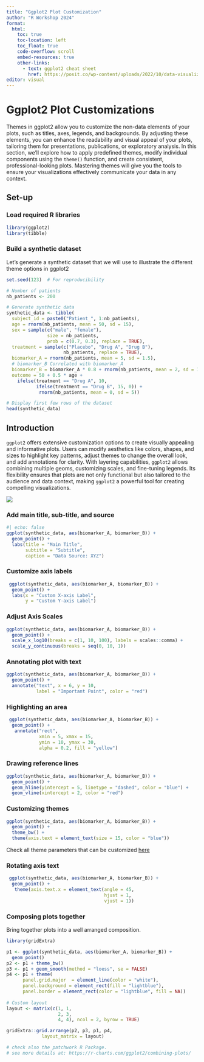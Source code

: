 ```yaml
---
title: "Ggplot2 Plot Customization"
author: "R Workshop 2024"
format: 
  html:
    toc: true
    toc-location: left
    toc_float: true
    code-overflow: scroll
    embed-resources: true
    other-links:
      - text: ggplot2 cheat sheet
        href: https://posit.co/wp-content/uploads/2022/10/data-visualization-1.pdf
editor: visual
---
```


# Ggplot2 Plot Customizations

Themes in ggplot2 allow you to customize the non-data elements of your plots, such as titles, axes, legends, and backgrounds. By adjusting these elements, you can enhance the readability and visual appeal of your plots, tailoring them for presentations, publications, or exploratory analysis. In this section, we’ll explore how to apply predefined themes, modify individual components using the `theme()` function, and create consistent, professional-looking plots. Mastering themes will give you the tools to ensure your visualizations effectively communicate your data in any context.

## Set-up

### Load required R libraries

```r
library(ggplot2)
library(tibble)
```

### Build a synthetic dataset

Let's generate a synthetic dataset that we will use to illustrate the different theme options in ggplot2

```r
set.seed(123)  # For reproducibility

# Number of patients
nb_patients <- 200

# Generate synthetic data
synthetic_data <- tibble(
  subject_id = paste0("Patient_", 1:nb_patients),
  age = rnorm(nb_patients, mean = 50, sd = 15),
  sex = sample(c("male", "female"), 
               size = nb_patients, 
               prob = c(0.7, 0.3), replace = TRUE),
  treatment = sample(c("Placebo", "Drug A", "Drug B"), 
                     nb_patients, replace = TRUE),
  biomarker_A = rnorm(nb_patients, mean = 5, sd = 1.5),
  # biomarker_B Correlated with biomarker_A
  biomarker_B = biomarker_A * 0.8 + rnorm(nb_patients, mean = 2, sd = 1), 
  outcome = 50 + 0.5 * age + 
    ifelse(treatment == "Drug A", 10, 
           ifelse(treatment == "Drug B", 15, 0)) +
            rnorm(nb_patients, mean = 0, sd = 5))

# Display first few rows of the dataset
head(synthetic_data)
```

## Introduction

`ggplot2` offers extensive customization options to create visually appealing and informative plots. Users can modify aesthetics like colors, shapes, and sizes to highlight key patterns, adjust themes to change the overall look, and add annotations for clarity. With layering capabilities, `ggplot2` allows combining multiple geoms, customizing scales, and fine-tuning legends. Its flexibility ensures that plots are not only functional but also tailored to the audience and data context, making `ggplot2` a powerful tool for creating compelling visualizations.

![](images/ggplot2_themes.png){fig-align="center"}

### Add main title, sub-title, and source

```r
#| echo: false
ggplot(synthetic_data, aes(biomarker_A, biomarker_B)) +
  geom_point() +
  labs(title = "Main Title", 
       subtitle = "Subtitle", 
       caption = "Data Source: XYZ")
```

### Customize axis labels

```r
 ggplot(synthetic_data, aes(biomarker_A, biomarker_B)) +
  geom_point() +
  labs(x = "Custom X-axis Label", 
       y = "Custom Y-axis Label")
```

### Adjust Axis Scales

```r
ggplot(synthetic_data, aes(biomarker_A, biomarker_B)) +
  geom_point() +
  scale_x_log10(breaks = c(1, 10, 100), labels = scales::comma) +
  scale_y_continuous(breaks = seq(0, 10, 1))
```

### Annotating plot with text

```r
ggplot(synthetic_data, aes(biomarker_A, biomarker_B)) +
  geom_point() +
  annotate("text", x = 6, y = 10, 
           label = "Important Point", color = "red")
```

### Highlighting an area

```r
 ggplot(synthetic_data, aes(biomarker_A, biomarker_B)) +
  geom_point() +
   annotate("rect", 
            xmin = 5, xmax = 15, 
            ymin = 10, ymax = 30, 
            alpha = 0.2, fill = "yellow")
```

### Drawing reference lines

```r
ggplot(synthetic_data, aes(biomarker_A, biomarker_B)) +
  geom_point() +
  geom_hline(yintercept = 5, linetype = "dashed", color = "blue") +
  geom_vline(xintercept = 2, color = "red")
```

### Customizing themes

```r
ggplot(synthetic_data, aes(biomarker_A, biomarker_B)) +
  geom_point() +
  theme_bw() +
  theme(axis.text = element_text(size = 15, color = "blue"))

```

Check all theme parameters that can be customized [here](https://ggplot2.tidyverse.org/reference/theme.html)

### Rotating axis text

```r
 ggplot(synthetic_data, aes(biomarker_A, biomarker_B)) +
  geom_point() +
   theme(axis.text.x = element_text(angle = 45, 
                                    hjust = 1,
                                    vjust = 1))
```

### Composing plots together

Bring together plots into a well arranged composition.

```r
library(gridExtra)

p1 <- ggplot(synthetic_data, aes(biomarker_A, biomarker_B)) +
  geom_point()
p2 <- p1 + theme_bw()
p3 <- p1 + geom_smooth(method = "loess", se = FALSE)
p4 <- p1 + theme(
      panel.grid.major  = element_line(color = "white"),
      panel.background = element_rect(fill = "lightblue"),
      panel.border = element_rect(color = "lightblue", fill = NA))
     
# Custom layout
layout <- matrix(c(1, 1,
                   2, 3,
                   4, 4), ncol = 2, byrow = TRUE)

gridExtra::grid.arrange(p2, p3, p1, p4,
             layout_matrix = layout)

# check also the patchwork R Package.
# see more details at: https://r-charts.com/ggplot2/combining-plots/
```
